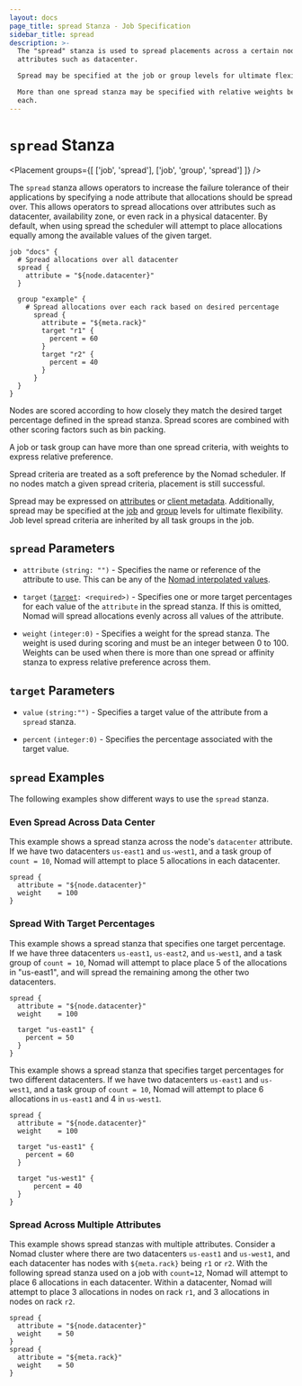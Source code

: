 ```yaml
---
layout: docs
page_title: spread Stanza - Job Specification
sidebar_title: spread
description: >-
  The "spread" stanza is used to spread placements across a certain node
  attributes such as datacenter.

  Spread may be specified at the job or group levels for ultimate flexibility.

  More than one spread stanza may be specified with relative weights between
  each.
---
```


# `spread` Stanza

<Placement
  groups={[
    ['job', 'spread'],
    ['job', 'group', 'spread']
  ]}
/>

The `spread` stanza allows operators to increase the failure tolerance of their
applications by specifying a node attribute that allocations should be spread
over. This allows operators to spread allocations over attributes such as
datacenter, availability zone, or even rack in a physical datacenter. By
default, when using spread the scheduler will attempt to place allocations
equally among the available values of the given target.

```hcl
job "docs" {
  # Spread allocations over all datacenter
  spread {
    attribute = "${node.datacenter}"
  }

  group "example" {
    # Spread allocations over each rack based on desired percentage
      spread {
        attribute = "${meta.rack}"
        target "r1" {
          percent = 60
        }
        target "r2" {
          percent = 40
        }
      }
  }
}
```

Nodes are scored according to how closely they match the desired target percentage defined in the
spread stanza. Spread scores are combined with other scoring factors such as bin packing.

A job or task group can have more than one spread criteria, with weights to express relative preference.

Spread criteria are treated as a soft preference by the Nomad scheduler.
If no nodes match a given spread criteria, placement is still successful.

Spread may be expressed on [attributes][interpolation] or [client metadata][client-meta].
Additionally, spread may be specified at the [job][job] and [group][group] levels for ultimate flexibility. Job level spread criteria are inherited by all task groups in the job.

## `spread` Parameters

- `attribute` `(string: "")` - Specifies the name or reference of the attribute
  to use. This can be any of the [Nomad interpolated
  values](/docs/runtime/interpolation#node-variables).

- `target` <code>([target](#target-parameters): &lt;required&gt;)</code> - Specifies one or more target
  percentages for each value of the `attribute` in the spread stanza. If this is omitted,
  Nomad will spread allocations evenly across all values of the attribute.

- `weight` `(integer:0)` - Specifies a weight for the spread stanza. The weight is used
  during scoring and must be an integer between 0 to 100. Weights can be used
  when there is more than one spread or affinity stanza to express relative preference across them.

## `target` Parameters

- `value` `(string:"")` - Specifies a target value of the attribute from a `spread` stanza.

- `percent` `(integer:0)` - Specifies the percentage associated with the target value.

## `spread` Examples

The following examples show different ways to use the `spread` stanza.

### Even Spread Across Data Center

This example shows a spread stanza across the node's `datacenter` attribute. If we have
two datacenters `us-east1` and `us-west1`, and a task group of `count = 10`,
Nomad will attempt to place 5 allocations in each datacenter.

```hcl
spread {
  attribute = "${node.datacenter}"
  weight    = 100
}
```

### Spread With Target Percentages

This example shows a spread stanza that specifies one target percentage. If we
have three datacenters `us-east1`, `us-east2`, and `us-west1`, and a task group
of `count = 10`, Nomad will attempt to place place 5 of the allocations in "us-east1",
and will spread the remaining among the other two datacenters.

```hcl
spread {
  attribute = "${node.datacenter}"
  weight    = 100

  target "us-east1" {
    percent = 50
  }
}
```

This example shows a spread stanza that specifies target percentages for two
different datacenters. If we have two datacenters `us-east1` and `us-west1`,
and a task group of `count = 10`, Nomad will attempt to place 6 allocations
in `us-east1` and 4 in `us-west1`.

```hcl
spread {
  attribute = "${node.datacenter}"
  weight    = 100

  target "us-east1" {
    percent = 60
  }

  target "us-west1" {
      percent = 40
  }
}
```

### Spread Across Multiple Attributes

This example shows spread stanzas with multiple attributes. Consider a Nomad cluster
where there are two datacenters `us-east1` and `us-west1`, and each datacenter has nodes
with `${meta.rack}` being `r1` or `r2`. With the following spread stanza used on a job with `count=12`, Nomad
will attempt to place 6 allocations in each datacenter. Within a datacenter, Nomad will
attempt to place 3 allocations in nodes on rack `r1`, and 3 allocations in nodes on rack `r2`.

```hcl
spread {
  attribute = "${node.datacenter}"
  weight    = 50
}
spread {
  attribute = "${meta.rack}"
  weight    = 50
}
```

[job]: /docs/job-specification/job 'Nomad job Job Specification'
[group]: /docs/job-specification/group 'Nomad group Job Specification'
[client-meta]: /docs/configuration/client#meta 'Nomad meta Job Specification'
[task]: /docs/job-specification/task 'Nomad task Job Specification'
[interpolation]: /docs/runtime/interpolation 'Nomad interpolation'
[node-variables]: /docs/runtime/interpolation#node-variables 'Nomad interpolation-Node variables'
[constraint]: /docs/job-specification/constraint 'Nomad Constraint job Specification'

